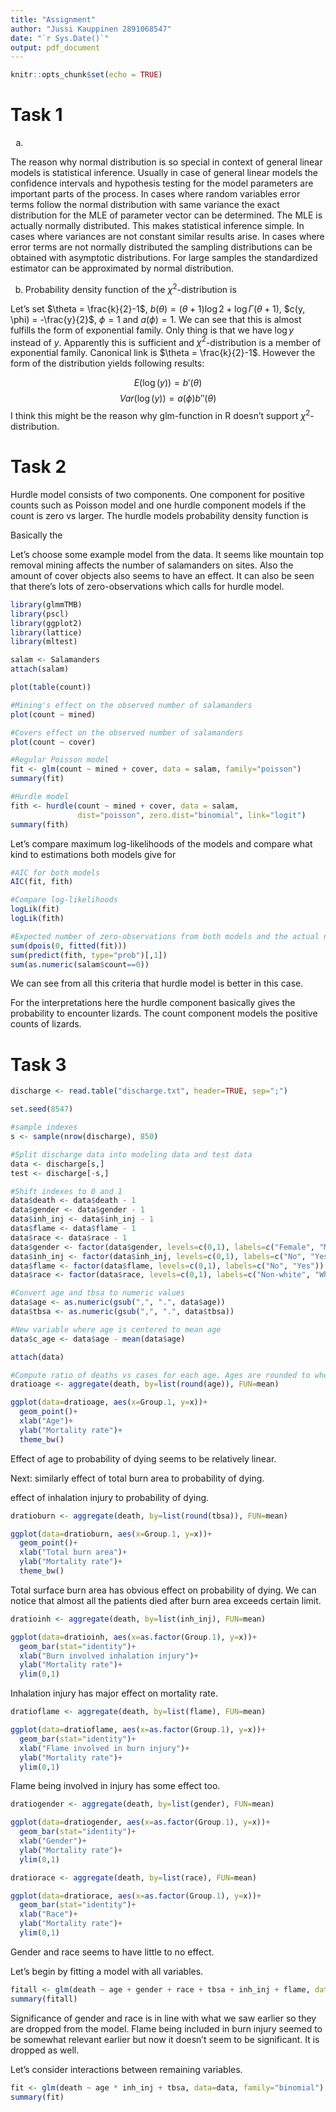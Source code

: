 ```yaml
---
title: "Assignment"
author: "Jussi Kauppinen 2891068547"
date: "`r Sys.Date()`"
output: pdf_document
---
```


```r
knitr::opts_chunk$set(echo = TRUE)
```

# Task 1

a) 

The reason why normal distribution is so special in context of general linear models is statistical inference. Usually in case of general linear models the confidence intervals and hypothesis testing for the model parameters are important parts of the process. In cases where random variables error terms follow the normal distribution with same variance the exact distribution for the MLE of parameter vector can be determined. The MLE is actually normally distributed. This makes statistical inference simple. In cases where variances are not constant similar results arise. In cases where error terms are not normally distributed the sampling distributions can be obtained with asymptotic distributions. For large samples the standardized estimator can be approximated by normal distribution.

b) Probability density function of the $\chi^2$-distribution is

\begin{equation}
\begin{split}
f(y, k) &= \frac{1}{2^{k/2} \Gamma(k/2)} y^{k/2 - 1} e^{-y/2}\\
&= \text{exp} \left( \log \left( \frac{1}{2^{k/2} \Gamma(k/2)} y^{k/2 - 1} e^{-y/2} \right) \right)\\
&= \text{exp} \left( - \frac{k}{2} \log 2 - \log \Gamma(\frac{k}{2}) + (\frac{k}{2} - 1) \log y - \frac{y}{2} \right)\\
&= \text{exp} \left( (\frac{k}{2} - 1) \log y - (\frac{k}{2} \log 2 + \log \Gamma(\frac{k}{2})) -\frac{y}{2} \right)\\
\end{split}
\end{equation}

Let's set $\theta = \frac{k}{2}-1$, $b(\theta) = (\theta+1) \log2 + \log \Gamma(\theta+1)$, $c(y, \phi) = -\frac{y}{2}$, $\phi = 1$ and $a(\phi)=1$. We can see that this is almost fulfills the form of exponential family. Only thing is that we have $\log y$ instead of $y$. Apparently this is sufficient and $\chi^2$-distribution is a member of exponential family. Canonical link is $\theta = \frac{k}{2}-1$. However the form of the distribution yields following results:

$$E(\log(y)) = b'(\theta)$$
$$Var(\log(y)) = a(\phi)b''(\theta)$$
I think this might be the reason why glm-function in R doesn't support $\chi^2$-distribution.


# Task 2

Hurdle model consists of two components. One component for positive counts such as Poisson model and one hurdle component models if the count is zero vs larger. The hurdle models probability density function is

\begin{equation}
f_{hurdle}(y;x,z,\beta, \gamma) = 
\begin{cases}
f_{zero}(0;x,\gamma) &, \quad \text{if} y=0\\
(1-f_{zero}(0;x,\gamma)) \frac{f_{count}(y;x,\beta)}{1-f_{count}(0;x,\beta)} &, \quad \text{if} y>0\\
\end{cases}
\end{equation}

Basically the 

Let's choose some example model from the data. It seems like mountain top removal mining affects the number of salamanders on sites. Also the amount of cover objects also seems to have an effect. It can also be seen that there's lots of zero-observations which calls for hurdle model.

```r
library(glmmTMB)
library(pscl)
library(ggplot2)
library(lattice)
library(mltest)
```

```r
salam <- Salamanders
attach(salam)

plot(table(count))

#Mining's effect on the observed number of salamanders
plot(count ~ mined)

#Covers effect on the observed number of salamanders
plot(count ~ cover)
```

```r
#Regular Poisson model
fit <- glm(count ~ mined + cover, data = salam, family="poisson")
summary(fit)

#Hurdle model
fith <- hurdle(count ~ mined + cover, data = salam,
               dist="poisson", zero.dist="binomial", link="logit")
summary(fith)
```

Let's compare maximum log-likelihoods of the models and compare what kind to estimations both models give for 

```r
#AIC for both models
AIC(fit, fith)

#Compare log-likelihoods
logLik(fit)
logLik(fith)

#Expected number of zero-observations from both models and the actual number.
sum(dpois(0, fitted(fit)))
sum(predict(fith, type="prob")[,1])
sum(as.numeric(salam$count==0))
```

We can see from all this criteria that hurdle model is better in this case.

For the interpretations here the hurdle component basically gives the probability to encounter lizards. The count component models the positive counts of lizards.

# Task 3

```r
discharge <- read.table("discharge.txt", header=TRUE, sep=";")

set.seed(8547)

#sample indexes
s <- sample(nrow(discharge), 850)

#Split discharge data into modeling data and test data
data <- discharge[s,]
test <- discharge[-s,]

#Shift indexes to 0 and 1
data$death <- data$death - 1
data$gender <- data$gender - 1
data$inh_inj <- data$inh_inj - 1
data$flame <- data$flame - 1
data$race <- data$race - 1
data$gender <- factor(data$gender, levels=c(0,1), labels=c("Female", "Male"))
data$inh_inj <- factor(data$inh_inj, levels=c(0,1), labels=c("No", "Yes"))
data$flame <- factor(data$flame, levels=c(0,1), labels=c("No", "Yes"))
data$race <- factor(data$race, levels=c(0,1), labels=c("Non-white", "White"))

#Convert age and tbsa to numeric values
data$age <- as.numeric(gsub(",", ".", data$age))
data$tbsa <- as.numeric(gsub(",", ".", data$tbsa))

#New variable where age is centered to mean age
data$c_age <- data$age - mean(data$age)

attach(data)

#Compute ratio of deaths vs cases for each age. Ages are rounded to whole numbers.
dratioage <- aggregate(death, by=list(round(age)), FUN=mean)

ggplot(data=dratioage, aes(x=Group.1, y=x))+
  geom_point()+
  xlab("Age")+
  ylab("Mortality rate")+
  theme_bw()
```
Effect of age to probability of dying seems to be relatively linear.

Next: similarly effect of total burn area to probability of dying.

effect of inhalation injury to probability of dying.

```r
dratioburn <- aggregate(death, by=list(round(tbsa)), FUN=mean)

ggplot(data=dratioburn, aes(x=Group.1, y=x))+
  geom_point()+
  xlab("Total burn area")+
  ylab("Mortality rate")+
  theme_bw()
```

Total surface burn area has obvious effect on probability of dying. We can notice that almost all the patients died after burn area exceeds certain limit.

```r
dratioinh <- aggregate(death, by=list(inh_inj), FUN=mean)

ggplot(data=dratioinh, aes(x=as.factor(Group.1), y=x))+
  geom_bar(stat="identity")+
  xlab("Burn involved inhalation injury")+
  ylab("Mortality rate")+
  ylim(0,1)
```
Inhalation injury has major effect on mortality rate.

```r
dratioflame <- aggregate(death, by=list(flame), FUN=mean)

ggplot(data=dratioflame, aes(x=as.factor(Group.1), y=x))+
  geom_bar(stat="identity")+
  xlab("Flame involved in burn injury")+
  ylab("Mortality rate")+
  ylim(0,1)
```
Flame being involved in injury has some effect too.

```r
dratiogender <- aggregate(death, by=list(gender), FUN=mean)

ggplot(data=dratiogender, aes(x=as.factor(Group.1), y=x))+
  geom_bar(stat="identity")+
  xlab("Gender")+
  ylab("Mortality rate")+
  ylim(0,1)

dratiorace <- aggregate(death, by=list(race), FUN=mean)

ggplot(data=dratiorace, aes(x=as.factor(Group.1), y=x))+
  geom_bar(stat="identity")+
  xlab("Race")+
  ylab("Mortality rate")+
  ylim(0,1)
```
Gender and race seems to have little to no effect.

Let's begin by fitting a model with all variables.

```r
fitall <- glm(death ~ age + gender + race + tbsa + inh_inj + flame, data=data, family="binomial")
summary(fitall)
```
Significance of gender and race is in line with what we saw earlier so they are dropped from the model. Flame being included in burn injury seemed to be somewhat relevant earlier but now it doesn't seem to be significant. It is dropped as well.

Let's consider interactions between remaining variables.

```r
fit <- glm(death ~ age * inh_inj + tbsa, data=data, family="binomial")
summary(fit)
```




